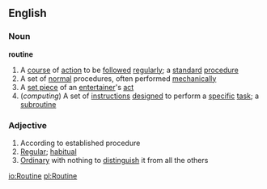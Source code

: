 ==English==
===Noun===
'''routine'''
#A [[course]] of [[action]] to be [[follow]]ed [[regular]]ly; a [[standard]] [[procedure]]
#A set of [[normal]] procedures, often performed [[mechanical]]ly
#A [[set piece]] of an [[entertainer]]'s [[act]]
#(''computing'') A set of [[instruction]]s [[design]]ed to perform a [[specific]] [[task]]; a [[subroutine]]
===Adjective===
#According to established procedure
#[[Regular]]; [[habitual]]
#[[Ordinary]] with nothing to [[distinguish]] it from all the others

[[io:Routine]]
[[pl:Routine]]
